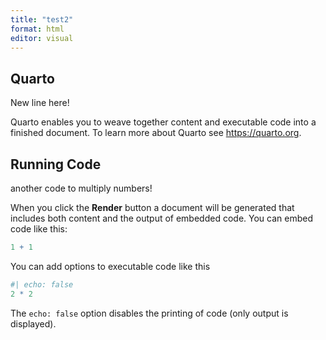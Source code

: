 ```yaml
---
title: "test2"
format: html
editor: visual
---
```


## Quarto

New line here!

Quarto enables you to weave together content and executable code into a finished document. To learn more about Quarto see <https://quarto.org>.

## Running Code

another code to multiply numbers!

When you click the **Render** button a document will be generated that includes both content and the output of embedded code. You can embed code like this:

```r
1 + 1
```

You can add options to executable code like this

```r
#| echo: false
2 * 2
```

The `echo: false` option disables the printing of code (only output is displayed).
